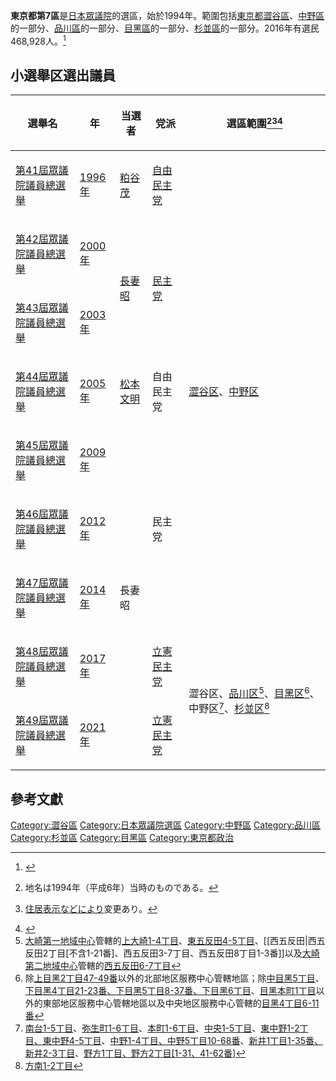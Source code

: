 {{日本眾議院選舉區
|東京都第7區
|image=File:衆議院小選挙区 東京都23区.svg}}
'''東京都第7區'''是[[日本|日本]][[日本眾議院|眾議院]]的選區，始於1994年。範圍包括[[東京都|東京都]][[澀谷區|澀谷區]]、[[中野區|中野區]]的一部分、[[品川區|品川區]]的一部分、[[目黑區|目黑區]]的一部分、[[杉並區|杉並區]]的一部分。2016年有選民468,928人。<ref>{{Cite web |url=http://www.soumu.go.jp/senkyo/senkyo_s/data/index.html |title=日本總務省 |access-date=2010-01-09 |archive-date=2018-10-05 |archive-url=https://web.archive.org/web/20181005012504/http://www.soumu.go.jp/senkyo/senkyo_s/data/index.html |dead-url=no }}</ref>

== 小選舉区選出議員 ==
{| class="wikitable"
!選舉名
!年
!当選者
!党派
! style="width:45%" |選區範圍<ref>{{Cite web|title=衆議院トップページ  >立法情報  >制定法律情報  >第131回国会　制定法律の一覧  >法律第百四号（平六・一一・二五）|url=https://www.shugiin.go.jp/internet/itdb_housei.nsf/html/houritsu/13119941125104.htm|accessdate=2021年10月1日|date=平成6年11月25日|publisher=[[衆議院|衆議院]]}}地名は1994年（平成6年）当時のものである。</ref><ref>{{Cite web|title=衆議院トップページ  >立法情報  >制定法律情報  >第193回国会　制定法律の一覧  >衆議院議員選挙区画定審議会設置法及び公職選挙法の一部を改正する法律の一部を改正する法律 法律第五十八号（平二九・六・一六）|url=https://www.shugiin.go.jp/internet/itdb_housei.nsf/html/housei/19320170616058.htm|accessdate=2021年10月1日|date=平成29年6月16日|publisher=[[衆議院|衆議院]]}}[[住居表示|住居表示]]などにより変更あり。</ref><ref>{{Cite web|title=東京都|url=https://www.soumu.go.jp/main_content/000240052.pdf|accessdate=2021-10-01|publisher=[[総務省|総務省]]}}</ref>
|-
|[[第41屆日本眾議院議員總選舉|第41屆眾議院議員總選舉]]
|[[1996年|1996年]]
|[[粕谷茂|粕谷茂]]
|[[自由民主党_(日本)|自由民主党]]
| rowspan="7" |[[澀谷區|澀谷区]]、[[中野区|中野区]]
|-
|[[第42屆日本眾議院議員總選舉|第42屆眾議院議員總選舉]]
|[[2000年|2000年]]
| rowspan="2" |[[長妻昭|長妻昭]]
| rowspan="2" |[[民主党_(1998年)|民主党]]
|-
|[[第43屆日本眾議院議員總選舉|第43屆眾議院議員總選舉]]
|[[2003年|2003年]]
|-
|[[第44屆日本眾議院議員總選舉|第44屆眾議院議員總選舉]]
|[[2005年|2005年]]
|[[松本文明|松本文明]]
|自由民主党
|-
|[[第45屆日本眾議院議員總選舉|第45屆眾議院議員總選舉]]
|[[2009年|2009年]]
| rowspan="5" |長妻昭
| rowspan="3" |民主党
|-
|[[第46屆日本眾議院議員總選舉|第46屆眾議院議員總選舉]]
|[[2012年|2012年]]
|-
|[[第47屆日本眾議院議員總選舉|第47屆眾議院議員總選舉]]
|[[2014年|2014年]]
|-
|[[第48屆日本眾議院議員總選舉|第48屆眾議院議員總選舉]]
|[[2017年|2017年]]
|[[立憲民主黨_(日本2017年)|立憲民主党]]
| rowspan="2" |澀谷区、[[品川区|品川区]]<ref group="注">[[大崎_(品川區)|大崎第一地域中心]]管轄的[[上大崎|上大崎1-4丁目]]、[[東五反田|東五反田4-5丁目]]、[[西五反田|西五反田2丁目[不含1-21番]、西五反田3-7丁目、西五反田8丁目1-3番]]以及[[大崎_(品川區)|大崎第二地域中心]]管轄的[[西五反田|西五反田6-7丁目]]</ref>、[[目黑區|目黑区]]<ref group="注">除[[上目黑|上目黑2丁目47-49番]]以外的北部地区服務中心管轄地區；除[[中目黑|中目黑5丁目]]、[[下目黑|下目黑4丁目21-23番、下目黑5丁目8-37番、下目黑6丁目]]、[[目黑本町|目黑本町1丁目]]以外的東部地区服務中心管轄地區以及中央地区服務中心管轄的[[目黑_(東京都)|目黑4丁目6-11番]]</ref>、中野区<ref group="注">[[南台_(中野區)|南台1-5丁目]]、[[彌生町_(中野區)|弥生町1-6丁目]]、[[本町_(中野區)|本町1-6丁目]]、[[中央_(中野區)|中央1-5丁目]]、[[東中野_(中野區)|東中野1-2丁目、東中野4-5丁目]]、[[中野_(中野區)|中野1-4丁目、中野5丁目10-68番]]、[[新井_(中野區)|新井1丁目1-35番、新井2-3丁目]]、[[野方|野方1丁目、野方2丁目[1-31、41-62番]]]</ref>、[[杉並區|杉並区]]<ref group="注">[[方南|方南1-2丁目]]</ref>
|-
|[[第49屆日本眾議院議員總選舉|第49屆眾議院議員總選舉]]
|[[2021年|2021年]]
|[[立憲民主黨_(日本2020年)|立憲民主党]]
|}

==參考文獻==
<div class="references-small">
<references />
</div>
<references group="注"/>
{{日本眾議院小選舉區一覽}}

[[Category:澀谷區|Category:澀谷區]]
[[Category:日本眾議院選區|Category:日本眾議院選區]]
[[Category:中野區|Category:中野區]]
[[Category:品川區|Category:品川區]]
[[Category:杉並區|Category:杉並區]]
[[Category:目黑區|Category:目黑區]]
[[Category:東京都政治|Category:東京都政治]]